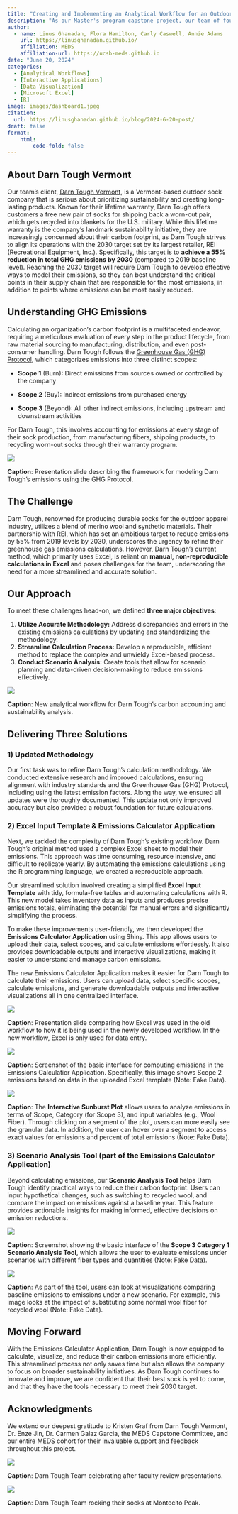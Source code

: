 ```yaml
---
title: "Creating and Implementing an Analytical Workflow for an Outdoor Apparel Company's Carbon Accounting and Sustainability Analysis"
description: "As our Master's program capstone project, our team of four helped Darn Tough, a Vermont-based outdoor clothing company, streamline their process for carbon accounting and sustainability analysis."
author: 
  - name: Linus Ghanadan, Flora Hamilton, Carly Caswell, Annie Adams
    url: https://linusghanadan.github.io/
    affiliation: MEDS
    affiliation-url: https://ucsb-meds.github.io
date: "June 20, 2024"
categories:
  - [Analytical Workflows]
  - [Interactive Applications]
  - [Data Visualization]
  - [Microsoft Excel]
  - [R]
image: images/dashboard1.jpeg
citation:
  url: https://linusghanadan.github.io/blog/2024-6-20-post/
draft: false
format:
    html:
        code-fold: false
---
```


## About Darn Tough Vermont

Our team's client, [Darn Tough Vermont](https://darntough.com/), is a Vermont-based outdoor sock company that is serious about prioritizing sustainability and creating long-lasting products. Known for their lifetime warranty, Darn Tough offers customers a free new pair of socks for shipping back a worn-out pair, which gets recycled into blankets for the U.S. military. While this lifetime warranty is the company's landmark sustainability initiative, they are increasingly concerned about their carbon footprint, as Darn Tough strives to align its operations with the 2030 target set by its largest retailer, REI  (Recreational Equipment, Inc.). Specifically, this target is to **achieve a 55% reduction in total GHG emissions by 2030** (compared to 2019 baseline level). Reaching the 2030 target will require Darn Tough to develop effective ways to model their emissions, so they can best understand the critical points in their supply chain that are responsible for the most emissions, in addition to points where emissions can be most easily reduced.

## Understanding GHG Emissions

Calculating an organization's carbon footprint is a multifaceted endeavor, requiring a meticulous evaluation of every step in the product lifecycle, from raw material sourcing to manufacturing, distribution, and even post-consumer handling. Darn Tough follows the [Greenhouse Gas (GHG) Protocol](https://ghgprotocol.org/), which categorizes emissions into three distinct scopes:

-   **Scope 1** (Burn): Direct emissions from sources owned or controlled by the company

-   **Scope 2** (Buy): Indirect emissions from purchased energy

-   **Scope 3** (Beyond): All other indirect emissions, including upstream and downstream activities

For Darn Tough, this involves accounting for emissions at every stage of their sock production, from manufacturing fibers, shipping products, to recycling worn-out socks through their warranty program.

![](images/accounting.jpeg)

**Caption**: Presentation slide describing the framework for modeling Darn Tough's emissions using the GHG Protocol.

## The Challenge

Darn Tough, renowned for producing durable socks for the outdoor apparel industry, utilizes a blend of merino wool and synthetic materials. Their partnership with REI, which has set an ambitious target to reduce emissions by 55% from 2019 levels by 2030, underscores the urgency to refine their greenhouse gas emissions calculations. However, Darn Tough's current method, which primarily uses Excel, is reliant on **manual, non-reproducible calculations in Excel** and poses challenges for the team, underscoring the need for a more streamlined and accurate solution.

## Our Approach

To meet these challenges head-on, we defined **three major objectives**:

1)  **Utilize Accurate Methodology:** Address discrepancies and errors in the existing emissions calculations by updating and standardizing the methodology.
2)  **Streamline Calculation Process:** Develop a reproducible, efficient method to replace the complex and unwieldy Excel-based process.
3)  **Conduct Scenario Analysis:** Create tools that allow for scenario planning and data-driven decision-making to reduce emissions effectively.

![](images/workflow.jpeg)

**Caption**: New analytical workflow for Darn Tough's carbon accounting and sustainability analysis.

## Delivering Three Solutions

### 1) Updated Methodology

Our first task was to refine Darn Tough's calculation methodology. We conducted extensive research and improved calculations, ensuring alignment with industry standards and the Greenhouse Gas (GHG) Protocol, including using the latest emission factors. Along the way, we ensured all updates were thoroughly documented. This update not only improved accuracy but also provided a robust foundation for future calculations.

### 2) Excel Input Template & Emissions Calculator Application

Next, we tackled the complexity of Darn Tough's existing workflow. Darn Tough's original method used a complex Excel sheet to model their emissions. This approach was time consuming, resource intensive, and difficult to replicate yearly. By automating the emissions calculations using the R programming language, we created a reproducible approach.

Our streamlined solution involved creating a simplified **Excel Input Template** with tidy, formula-free tables and automating calculations with R. This new model takes inventory data as inputs and produces precise emissions totals, eliminating the potential for manual errors and significantly simplifying the process.

To make these improvements user-friendly, we then developed the **Emissions Calculator Application** using Shiny. This app allows users to upload their data, select scopes, and calculate emissions effortlessly. It also provides downloadable outputs and interactive visualizations, making it easier to understand and manage carbon emissions.

The new Emissions Calculator Application makes it easier for Darn Tough to calculate their emissions. Users can upload data, select specific scopes, calculate emissions, and generate downloadable outputs and interactive visualizations all in one centralized interface.

![](images/excel.jpeg)

**Caption**: Presentation slide comparing how Excel was used in the old workflow to how it is being used in the newly developed workflow. In the new workflow, Excel is only used for data entry.

![](images/dashboard1.jpeg)

**Caption**: Screenshot of the basic interface for computing emissions in the Emissions Calculatior Application. Specifically, this image shows Scope 2 emissions based on data in the uploaded Excel template (Note: Fake Data).

![](images/visualization-image.jpeg)

**Caption**: The **Interactive Sunburst Plot** allows users to analyze emissions in terms of Scope, Category (for Scope 3), and input variables (e.g., Wool Fiber). Through clicking on a segment of the plot, users can more easily see the granular data. In addition, the user can hover over a segment to access exact values for emissions and percent of total emissions (Note: Fake Data).

### 3) Scenario Analysis Tool (part of the Emissions Calculator Application)

Beyond calculating emissions, our **Scenario Analysis Tool** helps Darn Tough identify practical ways to reduce their carbon footprint. Users can input hypothetical changes, such as switching to recycled wool, and compare the impact on emissions against a baseline year. This feature provides actionable insights for making informed, effective decisions on emission reductions.

![](images/dashboard2.jpeg)

**Caption**: Screenshot showing the basic interface of the **Scope 3 Category 1 Scenario Analysis Tool**, which allows the user to evaluate emissions under scenarios with different fiber types and quantities (Note: Fake Data).

![](images/dashboard3.jpeg)

**Caption**: As part of the tool, users can look at visualizations comparing baseline emissions to emissions under a new scenario. For example, this image looks at the impact of substituting some normal wool fiber for recycled wool (Note: Fake Data).

## Moving Forward

With the Emissions Calculator Application, Darn Tough is now equipped to calculate, visualize, and reduce their carbon emissions more efficiently. This streamlined process not only saves time but also allows the company to focus on broader sustainability initiatives. As Darn Tough continues to innovate and improve, we are confident that their best sock is yet to come, and that they have the tools necessary to meet their 2030 target.

## Acknowledgments

We extend our deepest gratitude to Kristen Graf from Darn Tough Vermont, Dr. Enze Jin, Dr. Carmen Galaz Garcia, the MEDS Capstone Committee, and our entire MEDS cohort for their invaluable support and feedback throughout this project.

![](images/team1.jpeg)

**Caption**: Darn Tough Team celebrating after faculty review presentations.

![](images/team2.jpeg)

**Caption**: Darn Tough Team rocking their socks at Montecito Peak.
